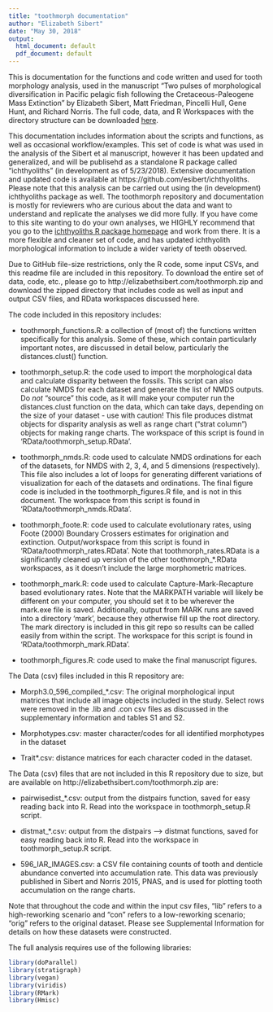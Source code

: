 ```yaml
---
title: "toothmorph documentation"
author: "Elizabeth Sibert"
date: "May 30, 2018"
output:
  html_document: default
  pdf_document: default
---
```


This is documentation for the functions and code written and used for tooth morphology analysis, used in the manuscript "Two pulses of morphological diversification in Pacific pelagic fish following the Cretaceous-Paleogene Mass Extinction" by Elizabeth Sibert, Matt Friedman, Pincelli Hull, Gene Hunt, and Richard Norris. The full code, data, and R Workspaces with the directory structure can be downloaded [here](http://elizabethsibert.com/toothmorph.zip). 

This documentation includes information about the scripts and functions, as well as occasional workflow/examples. This set of code is what was used in the analysis of the Sibert et al manuscript, however it has been updated and generalized, and will be publisehd as a standalone R package called "ichthyoliths" (in development as of 5/23/2018). Extensive documentation and updated code is available at https://github.com/esibert/ichthyoliths. Please note that this analysis can be carried out using the (in development) ichthyoliths package as well. The toothmorph repository and documentation is mostly for reviewers who are curious about the data and want to understand and replicate the analyses we did more fully. If you have come to this site wanting to do your own analyses, we HIGHLY recommend that you go to the [ichthyoliths R package homepage](https://github.com/esibert/ichthyoliths) and work from there. It is a more flexible and cleaner set of code, and has updated ichthyolith morphological information to include a wider variety of teeth observed. 

Due to GitHub file-size restrictions, only the R code, some input CSVs, and this readme file are included in this repository. To download the entire set of data, code, etc., please go to http://elizabethsibert.com/toothmorph.zip and download the zipped directory that includes code as well as input and output CSV files, and RData workspaces discussed here. 

The code included in this repository includes:

* toothmorph_functions.R: a collection of (most of) the functions written specifically for this analysis. Some of these, which contain particularly important notes, are discussed in detail below, particularly the distances.clust() function. 

* toothmorph_setup.R: the code used to import the morphological data and calculate disparity between the fossils. This script can also calculate NMDS for each dataset and generate the list of NMDS outputs. Do _not_ "source" this code, as it will make your computer run the distances.clust function on the data, which can take days, depending on the size of your dataset - use with caution! This file produces distmat objects for disparity analysis as well as range chart ("strat column") objects for making range charts. The workspace of this script is found in 'RData/toothmorph_setup.RData'.

* toothmorph_nmds.R: code used to calculate NMDS ordinations for each of the datasets, for NMDS with 2, 3, 4, and 5 dimensions (respectively). This file also includes a lot of loops for generating different variations of visualization for each of the datasets and ordinations. The final figure code is included in the toothmorph_figures.R file, and is not in this document. The workspace from this script is found in 'RData/toothmorph_nmds.RData'. 

* toothmorph_foote.R: code used to calculate evolutionary rates, using Foote (2000) Boundary Crossers estimates for origination and extinction. Output/workspace from this script is found in 'RData/toothmorph_rates.RData'. Note that toothmorph_rates.RData is a significantly cleaned up version of the other toothmorph_*.RData workspaces, as it doesn't include the large morphometric matrices. 

* toothmorph_mark.R: code used to calculate Capture-Mark-Recapture based evolutionary rates. Note that the MARKPATH variable will likely be different on your computer, you should set it to be wherever the mark.exe file is saved. Additionally, output from MARK runs are saved into a directory 'mark', because they otherwise fill up the root directory. The mark directory is included in this git repo so results can be called easily from within the script. The workspace for this script is found in 'RData/toothmorph_mark.RData'. 

* toothmorph_figures.R: code used to make the final manuscript figures. 


The Data (csv) files included in this R repository are: 

* Morph3.0_596_compiled_*.csv: The original morphological input matrices that include all image objects included in the study. Select rows were removed in the .lib and .con csv files as discussed in the supplementary information and tables S1 and S2.

* Morphotypes.csv: master character/codes for all identified morphotypes in the dataset

* Trait*.csv: distance matrices for each character coded in the dataset.

The Data (csv) files that are not included in this R repository due to size, but are available on http://elizabethsibert.com/toothmorph.zip are:  

* pairwisedist_*.csv: output from the distpairs function, saved for easy reading back into R. Read into the workspace in toothmorph_setup.R script. 

* distmat_*.csv: output from the distpairs --> distmat functions, saved for easy reading back into R. Read into the workspace in toothmorph_setup.R script.

* 596_IAR_IMAGES.csv: a CSV file containing counts of tooth and denticle abundance converted into accumulation rate. This data was previously published in Sibert and Norris 2015, PNAS, and is used for plotting tooth accumulation on the range charts. 

Note that throughout the code and within the input csv files, "lib" refers to a high-reworking scenario and "con" refers to a low-reworking scenario; "orig" refers to the original dataset. Please see Supplemental Information for details on how these datasets were constructed.  


The full analysis requires use of the following libraries: 
```r
library(doParallel)
library(stratigraph)
library(vegan)
library(viridis)
library(RMark)
library(Hmisc)
```

